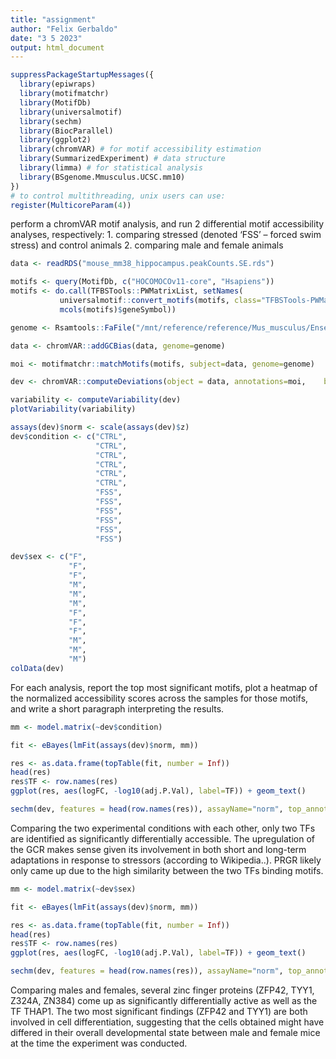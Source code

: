 ```yaml
---
title: "assignment"
author: "Felix Gerbaldo"
date: "3 5 2023"
output: html_document
---
```


```r
suppressPackageStartupMessages({
  library(epiwraps)
  library(motifmatchr)
  library(MotifDb)
  library(universalmotif)
  library(sechm)
  library(BiocParallel)
  library(ggplot2)
  library(chromVAR) # for motif accessibility estimation
  library(SummarizedExperiment) # data structure
  library(limma) # for statistical analysis
  library(BSgenome.Mmusculus.UCSC.mm10)
})
# to control multithreading, unix users can use:
register(MulticoreParam(4))
```


perform a chromVAR motif analysis, and run 2 differential motif accessibility analyses, respectively:
1. comparing stressed (denoted ‘FSS’ – forced swim stress) and control animals
2. comparing male and female animals

```r
data <- readRDS("mouse_mm38_hippocampus.peakCounts.SE.rds")

motifs <- query(MotifDb, c("HOCOMOCOv11-core", "Hsapiens"))
motifs <- do.call(TFBSTools::PWMatrixList, setNames(
           universalmotif::convert_motifs(motifs, class="TFBSTools-PWMatrix"),
           mcols(motifs)$geneSymbol))

genome <- Rsamtools::FaFile("/mnt/reference/reference/Mus_musculus/Ensembl/GRCm38/Sequence/WholeGenomeFasta/Mus_musculus.GRCm38.dna_sm.primary_assembly.fa")

data <- chromVAR::addGCBias(data, genome=genome)

moi <- motifmatchr::matchMotifs(motifs, subject=data, genome=genome)

dev <- chromVAR::computeDeviations(object = data, annotations=moi,    background_peaks=getBackgroundPeaks(data, niterations=1000))

variability <- computeVariability(dev)
plotVariability(variability)
```

```r
assays(dev)$norm <- scale(assays(dev)$z)
dev$condition <- c("CTRL", 
                   "CTRL",
                   "CTRL", 
                   "CTRL", 
                   "CTRL", 
                   "CTRL", 
                   "FSS",
                   "FSS",
                   "FSS",
                   "FSS",
                   "FSS",
                   "FSS")

dev$sex <- c("F", 
             "F",
             "F", 
             "M",
             "M",
             "M",
             "F", 
             "F", 
             "F", 
             "M",
             "M",
             "M")
colData(dev)
```

For each analysis, report the top most significant motifs, plot a heatmap of the normalized accessibility scores across the samples for those motifs, and write a short paragraph interpreting the results.

```r
mm <- model.matrix(~dev$condition)

fit <- eBayes(lmFit(assays(dev)$norm, mm))

res <- as.data.frame(topTable(fit, number = Inf))
head(res)
res$TF <- row.names(res)
ggplot(res, aes(logFC, -log10(adj.P.Val), label=TF)) + geom_text() 
```

```r
sechm(dev, features = head(row.names(res)), assayName="norm", top_annotation = c("condition", "sex"))
```

Comparing the two experimental conditions with each other, only two TFs are identified as significantly differentially accessible. The upregulation of the GCR makes sense given its involvement in both short and long-term adaptations in response to stressors (according to Wikipedia..). PRGR likely only came up due to the high similarity between the two TFs binding motifs. 

```r
mm <- model.matrix(~dev$sex)

fit <- eBayes(lmFit(assays(dev)$norm, mm))

res <- as.data.frame(topTable(fit, number = Inf))
head(res)
res$TF <- row.names(res)
ggplot(res, aes(logFC, -log10(adj.P.Val), label=TF)) + geom_text() 
```

```r
sechm(dev, features = head(row.names(res)), assayName="norm", top_annotation = c("sex", "condition"))
```
Comparing males and females, several zinc finger proteins (ZFP42, TYY1, Z324A, ZN384) come up as significantly differentially active as well as the TF THAP1. The two most significant findings (ZFP42 and TYY1) are both involved in cell differentiation, suggesting that the cells obtained might have differed in their overall developmental state between male and female mice at the time the experiment was conducted. 